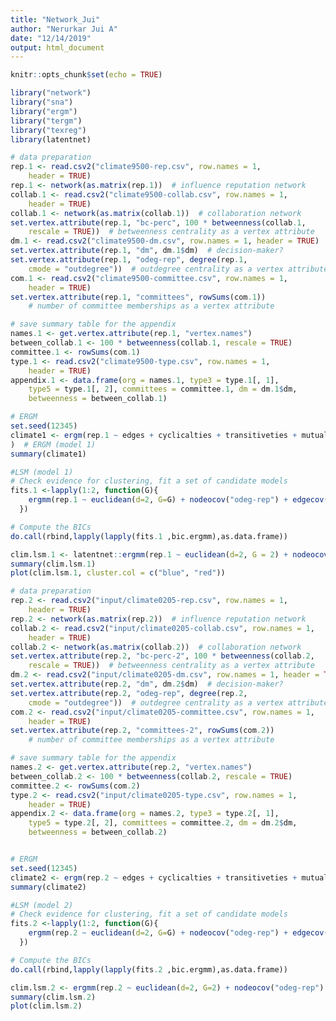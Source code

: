 ```yaml
---
title: "Network_Jui"
author: "Nerurkar Jui A"
date: "12/14/2019"
output: html_document
---
```


```r
knitr::opts_chunk$set(echo = TRUE)
```

```r
library("network") 
library("sna")     
library("ergm")     
library("tergm")   
library("texreg")
library(latentnet)

```

```r
# data preparation
rep.1 <- read.csv2("climate9500-rep.csv", row.names = 1, 
    header = TRUE)
rep.1 <- network(as.matrix(rep.1))  # influence reputation network
collab.1 <- read.csv2("climate9500-collab.csv", row.names = 1, 
    header = TRUE)
collab.1 <- network(as.matrix(collab.1))  # collaboration network
set.vertex.attribute(rep.1, "bc-perc", 100 * betweenness(collab.1, 
    rescale = TRUE))  # betweenness centrality as a vertex attribute
dm.1 <- read.csv2("climate9500-dm.csv", row.names = 1, header = TRUE)
set.vertex.attribute(rep.1, "dm", dm.1$dm)  # decision-maker?
set.vertex.attribute(rep.1, "odeg-rep", degree(rep.1, 
    cmode = "outdegree"))  # outdegree centrality as a vertex attribute
com.1 <- read.csv2("climate9500-committee.csv", row.names = 1, 
    header = TRUE)
set.vertex.attribute(rep.1, "committees", rowSums(com.1))
    # number of committee memberships as a vertex attribute

# save summary table for the appendix
names.1 <- get.vertex.attribute(rep.1, "vertex.names")
between_collab.1 <- 100 * betweenness(collab.1, rescale = TRUE)
committee.1 <- rowSums(com.1)
type.1 <- read.csv2("climate9500-type.csv", row.names = 1, 
    header = TRUE)
appendix.1 <- data.frame(org = names.1, type3 = type.1[, 1], 
    type5 = type.1[, 2], committees = committee.1, dm = dm.1$dm, 
    betweenness = between_collab.1)

# ERGM
set.seed(12345)
climate1 <- ergm(rep.1 ~ edges + cyclicalties + transitiveties + mutual + nodeocov("odeg-rep") + edgecov(collab.1) + nodeicov("bc-perc") + nodeifactor("dm") + nodeicov("committees"),control = control.ergm(seed = 12345)
)  # ERGM (model 1)
summary(climate1)

```

```r
#LSM (model 1)
# Check evidence for clustering, fit a set of candidate models
fits.1 <-lapply(1:2, function(G){
    ergmm(rep.1 ~ euclidean(d=2, G=G) + nodeocov("odeg-rep") + edgecov(collab.1) + nodeicov("bc-perc") + nodeifactor("dm") + nodeicov("committees"), seed = 12345)
  })

# Compute the BICs
do.call(rbind,lapply(lapply(fits.1 ,bic.ergmm),as.data.frame))
```

```r
clim.lsm.1 <- latentnet::ergmm(rep.1 ~ euclidean(d=2, G = 2) + nodeocov("odeg-rep") + edgecov(collab.1) + nodeicov("bc-perc") + nodeifactor("dm") + nodeicov("committees"), seed = 12345)
summary(clim.lsm.1)
plot(clim.lsm.1, cluster.col = c("blue", "red"))
```


```r
# data preparation
rep.2 <- read.csv2("input/climate0205-rep.csv", row.names = 1, 
    header = TRUE)
rep.2 <- network(as.matrix(rep.2))  # influence reputation network
collab.2 <- read.csv2("input/climate0205-collab.csv", row.names = 1, 
    header = TRUE)
collab.2 <- network(as.matrix(collab.2))  # collaboration network
set.vertex.attribute(rep.2, "bc-perc-2", 100 * betweenness(collab.2, 
    rescale = TRUE))  # betweenness centrality as a vertex attribute
dm.2 <- read.csv2("input/climate0205-dm.csv", row.names = 1, header = TRUE)
set.vertex.attribute(rep.2, "dm", dm.2$dm)  # decision-maker?
set.vertex.attribute(rep.2, "odeg-rep", degree(rep.2, 
    cmode = "outdegree"))  # outdegree centrality as a vertex attribute
com.2 <- read.csv2("input/climate0205-committee.csv", row.names = 1, 
    header = TRUE)
set.vertex.attribute(rep.2, "committees-2", rowSums(com.2))
    # number of committee memberships as a vertex attribute

# save summary table for the appendix
names.2 <- get.vertex.attribute(rep.2, "vertex.names")
between_collab.2 <- 100 * betweenness(collab.2, rescale = TRUE)
committee.2 <- rowSums(com.2)
type.2 <- read.csv2("input/climate0205-type.csv", row.names = 1, 
    header = TRUE)
appendix.2 <- data.frame(org = names.2, type3 = type.2[, 1], 
    type5 = type.2[, 2], committees = committee.2, dm = dm.2$dm, 
    betweenness = between_collab.2)


# ERGM
set.seed(12345)
climate2 <- ergm(rep.2 ~ edges + cyclicalties + transitiveties + mutual + nodeocov("odeg-rep") + edgecov(collab.2) + nodeicov("bc-perc-2") + nodeifactor("dm") + nodeicov("committees-2"), control = control.ergm(seed = 12345))  # ERGM (model 2)
summary(climate2)
```

```r
#LSM (model 2)
# Check evidence for clustering, fit a set of candidate models
fits.2 <-lapply(1:2, function(G){
    ergmm(rep.2 ~ euclidean(d=2, G=G) + nodeocov("odeg-rep") + edgecov(collab.2) + nodeicov("bc-perc-2") + nodeifactor("dm") + nodeicov("committees-2"), seed = 12345)
  })

# Compute the BICs
do.call(rbind,lapply(lapply(fits.2 ,bic.ergmm),as.data.frame))
```

```r
clim.lsm.2 <- ergmm(rep.2 ~ euclidean(d=2, G=2) + nodeocov("odeg-rep") + edgecov(collab.2) + nodeicov("bc-perc-2") + nodeifactor("dm") + nodeicov("committees-2"), seed = 12345)
summary(clim.lsm.2)
plot(clim.lsm.2)
```



